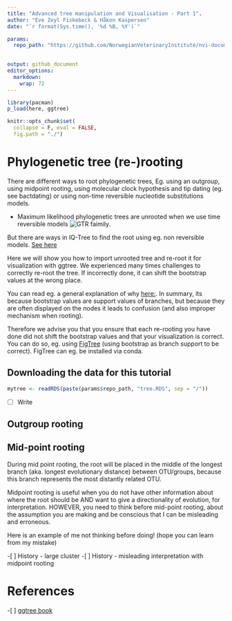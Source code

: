 ```yaml
---
title: "Advanced tree manipulation and Visualisation - Part 1".
author: "Eve Zeyl Fiskebeck & Håkon Kaspersen"
date: "`r format(Sys.time(), '%d %B, %Y')`"

params:
  repo_path: "https://github.com/NorwegianVeterinaryInstitute/nvi-documentation/tree/evfi_ggtree_dev/docs/source/tutorials"  
  

output: github_document
editor_options: 
  markdown: 
    wrap: 72
---
```


```r
library(pacman)
p_load(here, ggtree)

knitr::opts_chunk$set(
  collapse = F, eval = FALSE, 
  fig.path = "./")
```

<!-- REMEMBER - 
- [ ] At merging in main change the repo_path to main branch
--> 

# Phylogenetic tree (re-)rooting

There are different ways to root phylogenetic trees, Eg. using an outgroup, 
using midpoint rooting, using molecular clock hypothesis and tip dating (eg. see 
bactdating) or using non-time reversible nucleotide substitutions models.

- Maximum likelihood phylogenetic trees are unrooted when we use time reversible models 
![GTR faimily](https://d3i71xaburhd42.cloudfront.net/313ab4728900e96d7eaff5c8db8fe30f1f702afb/7-Figure4-1.png).

But there are ways in IQ-Tree to find the root using eg. non reversible models. 
[See here](http://www.iqtree.org/doc/Rootstrap)

Here we will show you how to import unrooted tree and re-root it for visualization
with ggtree. We experienced many times challenges to correctly re-root the tree. 
If incorrectly done, it can shift the bootstrap values at the wrong place.

You can read eg. a general explanation of why [here:](https://academic.oup.com/mbe/article/34/6/1535/3077051). In summary, its 
because bootstrap values are support values of branches, but because they are
often displayed on the nodes it leads to confusion (and also improper mechanism
when rooting). 

Therefore we advise you that you ensure that each re-rooting you have done did not
shift the bootstrap values and that your visualization is correct.
You can do so, eg. using [FigTree](http://tree.bio.ed.ac.uk/software/figtree/) (using bootstrap as branch support to be correct). FigTree can eg. be installed via conda. 

## Downloading the data for this tutorial 

```r
mytree <- readRDS(paste(params$repo_path, "tree.RDS", sep = "/"))
```



- [ ] Write

## Outgroup rooting




## Mid-point rooting

During mid point rooting, the root will be placed in the middle of the longest 
branch (aka. longest evolutionary distance) between OTU/groups, because this 
branch represents the most distantly related OTU. 

Midpoint rooting is useful when you do not have other information about where 
the root should be AND want to give a directionality of evolution, 
for interpretation. HOWEVER, you need to think before mid-point rooting, about
the assumption you are making and be conscious that I can be misleading and 
erroneous.

Here is an example of me not thinking before doing! 
(hope you can learn from my mistake)

<!-- we use apec2021 -> showing also the problem of when middle rerooting 
is wrong -->

-[ ] History - large cluster
-[ ] History - misleading interpretation with midpoint rooting



# References

-[ ] [ggtree book]()

<!-- Continue  

# Heatmaps 
## Heatmaps - presentation of data on the side ie AMR / other stuff

### Tutorial section 

# ggtree extra library

## Distances heatmaps
### Data for this tutorial section 
> could we also use the apec 2021 ? 

### Tutorial section 

Eve tree/rotated/tree and phylogeny

> can also use part of that to show how to create weird composite color scales
> getting the distances in a proper format for display - Apec2021 (Is ready there)
might just need to improve the documentation of the function

# Manipulating tree data formats
> advantages
- avoid the NA when plotting
- merging directly metadata and tree (sure its not a problem when plotting)


## Facets -> Phylogeography
### Data for this tutorial section 
> here maybe should use a dummy data - > cannot really use the yersinia ? or ask

### Tutorial section 

Maps and Trees on facets in time --- 

- getting a map
- getting the tree 
- time splitting / faceting

> Need to make the functions more general - see Yersinia ! and put that in ggtreevextra


# Creating zooms on specific clades 
## ggtree clade specific - the simple solution

> limirations 

## subsetting the tree - plotting subsets as independent tree
> see Broiler repo -> for being able to subset clades and plot individually 
> or find other solutions ! 


## Other things ?
- Finding a solution to get segments for phylogeography ...
- composite plots (tree, heatmap and other plots ...) 


--> 





